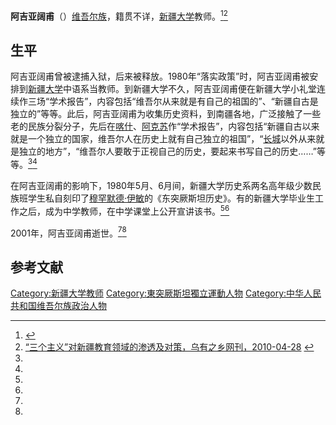'''阿吉亚阔甫'''（{{bd|20世纪|？|2001年|}}）[[维吾尔族|维吾尔族]]，籍贯不详，[[新疆大学|新疆大学]]教师。<ref name=feng>{{Cite web |url=http://www.laoren.com/qingchun/2014/288643_2.shtml |title=建国后新疆分裂活动二，枫网，2014-03-07 |access-date=2015-03-15 |archive-date=2015-11-18 |archive-url=https://web.archive.org/web/20151118205749/http://www.laoren.com/qingchun/2014/288643_2.shtml |dead-url=no }}</ref><ref name=wyzxwk>[http://www.wyzxwk.com/Article/zatan/2010/04/141255.html “三个主义”对新疆教育领域的渗透及对策，乌有之乡网刊，2010-04-28] {{webarchive|url=https://web.archive.org/web/20150402180754/http://www.wyzxwk.com/Article/zatan/2010/04/141255.html |date=2015-04-02 }}</ref>

==生平==
阿吉亚阔甫曾被逮捕入狱，后来被释放。1980年“落实政策”时，阿吉亚阔甫被安排到[[新疆大学|新疆大学]]中语系当教师。到新疆大学不久，阿吉亚阔甫便在新疆大学小礼堂连续作三场“学术报告”，内容包括“维吾尔从来就是有自己的祖国的”、“新疆自古是独立的”等等。此后，阿吉亚阔甫为收集历史资料，到南疆各地，广泛接触了一些老的民族分裂分子，先后在[[喀什|喀什]]、[[阿克苏|阿克苏]]作“学术报告”，内容包括“新疆自古以来就是一个独立的国家，维吾尔人在历史上就有自己独立的祖国”，“[[长城|长城]]以外从来就是独立的地方”，“维吾尔人要敢于正视自己的历史，要起来书写自己的历史……”等等。<ref name=wyzxwk/><ref name=feng/>

在阿吉亚阔甫的影响下，1980年5月、6月间，新疆大学历史系两名高年级少数民族班学生私自刻印了[[穆罕默德·伊敏|穆罕默德·伊敏]]的《东突厥斯坦历史》。有的新疆大学毕业生工作之后，成为中学教师，在中学课堂上公开宣讲该书。<ref name=wyzxwk/><ref name=feng/>

2001年，阿吉亚阔甫逝世。<ref name=wyzxwk/><ref name=feng/>

==参考文献==
{{Reflist|2}}

[[Category:新疆大学教师|Category:新疆大学教师]]
[[Category:東突厥斯坦獨立運動人物|Category:東突厥斯坦獨立運動人物]]
[[Category:中华人民共和国维吾尔族政治人物|Category:中华人民共和国维吾尔族政治人物]]